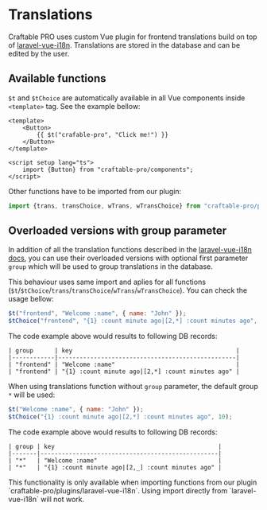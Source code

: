 
# Translations

Craftable PRO uses custom Vue plugin for frontend translations build on top of [laravel-vue-i18n](https://github.com/xiCO2k/laravel-vue-i18n).
Translations are stored in the database and can be edited by the user.

## Available functions

`$t` and `$tChoice` are automatically available in all Vue components inside `<template>` tag. See the example bellow:

```vue filename="resources/js/craftable-pro/Components/Sidebar.vue"
<template>
    <Button>
        {{ $t("crafable-pro", "Click me!") }}
    </Button>
</template>

<script setup lang="ts">
    import {Button} from "craftable-pro/components";
</script>
```

Other functions have to be imported from our plugin:
```js
import {trans, transChoice, wTrans, wTransChoice} from "craftable-pro/plugins/laravel-vue-i18n";
```

## Overloaded versions with group parameter

In addition of all the translation functions described in the [laravel-vue-i18n docs](https://github.com/xiCO2k/laravel-vue-i18n), you can use their overloaded versions with optional first parameter `group` which will be used to group translations in the database.

This behaviour uses same import and aplies for all functions (`$t`/`$tChoice`/`trans`/`transChoice`/`wTrans`/`wTransChoice`).
You can check the usage bellow:

```js
$t("frontend", "Welcome :name", { name: "John" });
$tChoice("frontend", "{1} :count minute ago|[2,*] :count minutes ago", 10);
```

The code example above would results to following DB records:

```
| group      | key                                              |
|------------|--------------------------------------------------|
| "frontend" | "Welcome :name"                                  |
| "frontend" | "{1} :count minute ago|[2,*] :count minutes ago" |
```

When using translations function without `group` parameter, the default group `*` will be used:

```js
$t("Welcome :name", { name: "John" });
$tChoice("{1} :count minute ago|[2,*] :count minutes ago", 10);
```

The code example above would results to following DB records:

```
| group | key                                              |
|-------|--------------------------------------------------|
| "*"   | "Welcome :name"                                  |
| "*"   | "{1} :count minute ago|[2,_] :count minutes ago" |
```

<Callout>
  This functionality is only available when importing functions from our plugin `craftable-pro/plugins/laravel-vue-i18n`. Using import directly from `laravel-vue-i18n` will not work.
</Callout>

